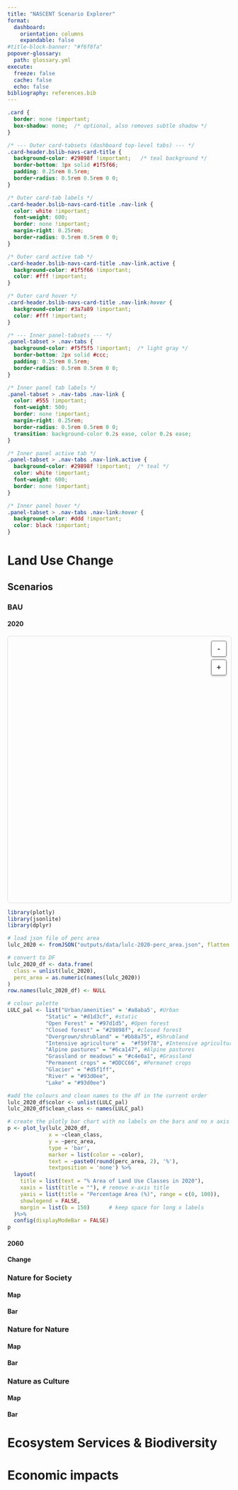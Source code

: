 ```yaml
---
title: "NASCENT Scenario Explorer"
format: 
  dashboard:
    orientation: columns
    expandable: false
#title-block-banner: "#f6f8fa"
popover-glossary:
  path: glossary.yml
execute:
  freeze: false
  cache: false
  echo: false
bibliography: references.bib
---
```


```css
.card {
  border: none !important;
  box-shadow: none;  /* optional, also removes subtle shadow */
}

/* --- Outer card-tabsets (dashboard top-level tabs) --- */
.card-header.bslib-navs-card-title {
  background-color: #29898f !important;   /* teal background */
  border-bottom: 3px solid #1f5f66;
  padding: 0.25rem 0.5rem;
  border-radius: 0.5rem 0.5rem 0 0;
}

/* Outer card-tab labels */
.card-header.bslib-navs-card-title .nav-link {
  color: white !important;
  font-weight: 600;
  border: none !important;
  margin-right: 0.25rem;
  border-radius: 0.5rem 0.5rem 0 0;
}

/* Outer card active tab */
.card-header.bslib-navs-card-title .nav-link.active {
  background-color: #1f5f66 !important;
  color: #fff !important;
}

/* Outer card hover */
.card-header.bslib-navs-card-title .nav-link:hover {
  background-color: #3a7a89 !important;
  color: #fff !important;
}

/* --- Inner panel-tabsets --- */
.panel-tabset > .nav-tabs {
  background-color: #f5f5f5 !important;  /* light gray */
  border-bottom: 2px solid #ccc;
  padding: 0.25rem 0.5rem;
  border-radius: 0.5rem 0.5rem 0 0;
}

/* Inner panel tab labels */
.panel-tabset > .nav-tabs .nav-link {
  color: #555 !important;
  font-weight: 500;
  border: none !important;
  margin-right: 0.25rem;
  border-radius: 0.5rem 0.5rem 0 0;
  transition: background-color 0.2s ease, color 0.2s ease;
}

/* Inner panel active tab */
.panel-tabset > .nav-tabs .nav-link.active {
  background-color: #29898f !important;  /* teal */
  color: white !important;
  font-weight: 600;
  border: none !important;
}

/* Inner panel hover */
.panel-tabset > .nav-tabs .nav-link:hover {
  background-color: #ddd !important;
  color: black !important;
}

```

```{=html}
<style>
.map-container {
  position: relative;
  width: 100%;
  height: 600px;
  border: 1px solid #ddd;
  border-radius: 6px;
  overflow: hidden;
}

.zoom {
  position: absolute;
  top: 10px;
  right: 10px;
  display: flex;
  flex-direction: column;
  gap: 6px;
  z-index: 30;
}

.zoom button {
  display: inline-flex !important;
  align-items: center;
  justify-content: center;
  padding: 8px 12px;
  cursor: pointer;
  background: rgba(255, 255, 255, 0.9);
  border: 1px solid #666;
  border-radius: 4px;
  font-size: 16px;
  font-weight: bold;
  color: #333;
  min-width: 35px;
  min-height: 35px;
  box-shadow: 0 2px 4px rgba(0,0,0,0.2);
}

.zoom button:hover {
  background: rgba(255, 255, 255, 1);
  border-color: #333;
}

.zoom button:active {
  background: rgba(240, 240, 240, 1);
}

#mapTooltip {
  position: absolute;
  display: none;
  background: white;
  border: 1px solid black;
  padding: 3px 6px;
  font-size: 0.9em;
  border-radius: 3px;
  pointer-events: none;
  z-index: 40;
}
</style>

<script>
function createInteractiveMap(containerId, imagePath, language = 'en') {
  // Swiss land use color mapping
  const colorMapping = {
    "#a8aba5": language === 'de' ? "Siedlungsflächen" : "Urban",
    "#d1d3cf": language === 'de' ? "Statisch" : "Static",
    "#97d1d5": language === 'de' ? "Offener Wald" : "Open forest",
    "#29898f": language === 'de' ? "Geschlossener Wald" : "Closed forest",
    "#bb8a75": language === 'de' ? "Gebüschflächen" : "Overgrown",
    "#f59f78": language === 'de' ? "Intensive Landwirtschaft" : "Intensive agriculture",
    "#6ca147": language === 'de' ? "Alpwirtschaftsflächen" : "Alpine pastures",
    "#c4e0a1": language === 'de' ? "Naturwiesen und Heimweiden" : "Grassland",
    "#f8eb52": language === 'de' ? "Dauerkulturen" : "Permanent crops",
    "#d5f1ff": language === 'de' ? "Gletscher" : "Glacier"
  };
  const container = document.getElementById(containerId);
  const canvas = container.querySelector('canvas');
  const ctx = canvas.getContext('2d');
  const tooltip = document.getElementById('mapTooltip') || createTooltip();
  
  function createTooltip() {
    const tip = document.createElement('div');
    tip.id = 'mapTooltip';
    tip.className = 'map-tooltip';
    document.body.appendChild(tip);
    return tip;
  }
  
  const mapImage = new Image();
  mapImage.src = imagePath;
  
  let isDragging = false, startX = 0, startY = 0, translateX = 0, translateY = 0, origX = 0, origY = 0, scale = 1;
  
  function redraw() {
    if (!mapImage.complete) return;
    ctx.clearRect(0, 0, canvas.width, canvas.height);
    ctx.drawImage(mapImage, 0, 0, canvas.width, canvas.height);
  }
  
  function resizeCanvas() {
    const w = Math.max(1, container.clientWidth);
    const h = Math.max(1, container.clientHeight);
    canvas.width = w;
    canvas.height = h;
    canvas.style.width = w + 'px';
    canvas.style.height = h + 'px';
    redraw();
  }
  
  mapImage.onload = () => { 
    resizeCanvas(); 
    redraw(); 
    console.log('Map loaded for:', containerId);
  };
  
  window.addEventListener('resize', resizeCanvas);
  
  // Pan/drag functionality
  canvas.addEventListener('mousedown', e => {
    isDragging = true; 
    startX = e.clientX; 
    startY = e.clientY;
    canvas.style.cursor = 'grabbing';
  });
  
  document.addEventListener('mouseup', () => {
    if (!isDragging) return;
    isDragging = false; 
    origX = translateX; 
    origY = translateY;
    canvas.style.cursor = 'default';
  });
  
  document.addEventListener('mousemove', e => {
    if (!isDragging) return;
    const dx = e.clientX - startX;
    const dy = e.clientY - startY;
    translateX = origX + dx; 
    translateY = origY + dy;
    canvas.style.transform = `translate(${translateX}px, ${translateY}px) scale(${scale})`;
  });
  
  // Zoom functionality
  const zoomInBtn = container.querySelector('.zoom .in');
  const zoomOutBtn = container.querySelector('.zoom .out');
  
  if (zoomInBtn) {
    zoomInBtn.addEventListener('click', (e) => {
      e.preventDefault();
      scale *= 1.2;
      canvas.style.transform = `translate(${translateX}px, ${translateY}px) scale(${scale})`;
      console.log('Zoom in, scale:', scale);
    });
  } else {
    console.error('Zoom in button not found in container:', containerId);
  }
  
  if (zoomOutBtn) {
    zoomOutBtn.addEventListener('click', (e) => {
      e.preventDefault();
      scale *= 0.8;
      canvas.style.transform = `translate(${translateX}px, ${translateY}px) scale(${scale})`;
      console.log('Zoom out, scale:', scale);
    });
  } else {
    console.error('Zoom out button not found in container:', containerId);
  }
  
  // Tooltip functionality
  canvas.addEventListener('mousemove', e => {
    console.log('Mouse move detected on canvas');
    
    // Always show a test tooltip first
    tooltip.style.display = 'block';
    tooltip.style.left = (e.clientX + 8) + 'px';
    tooltip.style.top = (e.clientY - 30) + 'px';
    tooltip.textContent = 'Mouse detected';
    tooltip.style.background = 'red';
    tooltip.style.color = 'white';
    
    const rect = canvas.getBoundingClientRect();
    const x = Math.floor((e.clientX - rect.left) * (canvas.width / rect.width) / scale);
    const y = Math.floor((e.clientY - rect.top) * (canvas.height / rect.height) / scale);
    
    console.log('Mouse position:', e.clientX, e.clientY, 'Canvas coords:', x, y);
    console.log('Canvas dimensions:', canvas.width, canvas.height);
    console.log('Scale:', scale);
    
    if (x < 0 || y < 0 || x >= canvas.width || y >= canvas.height) {
      console.log('Mouse outside canvas bounds');
      tooltip.textContent = 'Outside bounds';
      return;
    }
    
    try {
      console.log('Attempting to read pixel data...');
      const pixel = ctx.getImageData(x, y, 1, 1).data;
      console.log('Pixel data successfully read:', pixel);
      
      const hex = '#' + pixel[0].toString(16).padStart(2, '0') +
                        pixel[1].toString(16).padStart(2, '0') +
                        pixel[2].toString(16).padStart(2, '0');
      
      console.log('Detected color:', hex, 'RGB:', pixel[0], pixel[1], pixel[2]);
      
      tooltip.textContent = `Color: ${hex} RGB: ${pixel[0]},${pixel[1]},${pixel[2]}`;
      tooltip.style.background = 'yellow';
      tooltip.style.color = 'black';
      
    } catch (err) {
      console.error('Error reading pixel data:', err);
      tooltip.textContent = 'Pixel read error: ' + err.message;
      tooltip.style.background = 'orange';
      tooltip.style.color = 'black';
    }
  });
  
  canvas.addEventListener('mouseout', () => {
    tooltip.style.display = 'none';
  });
  
  if (mapImage.complete) { resizeCanvas(); redraw(); }
}
</script>
```

# Land Use Change

## Scenarios {.tabset}

### BAU

:::: {.panel-tabset}

#### 2020
::: {layout="[ [1,1] ]" column-widths="1,1"}

:::{.card expandable="true"}
<!-- Map -->
```{=html}
<div class="map-container" id="map2020">
  <canvas style="width:100%; height:100%; display:block;"></canvas>
  <div class="zoom">
    <button class="out">-</button>
    <button class="in">+</button>
  </div>
</div>

<script>
document.addEventListener('DOMContentLoaded', function() {
  createInteractiveMap('map2020', '../../img/lulc.png', 'en'); // 'en' for English, 'de' for German
});
</script>
```
:::

:::{.card expandable="true"}
<!-- Create a bar chart with plotly -->
```r
library(plotly)
library(jsonlite)
library(dplyr)

# load json file of perc area
lulc_2020 <- fromJSON("outputs/data/lulc-2020-perc_area.json", flatten = TRUE)

# convert to DF
lulc_2020_df <- data.frame(
  class = unlist(lulc_2020),
  perc_area = as.numeric(names(lulc_2020))
)
row.names(lulc_2020_df) <- NULL

# colour palette
LULC_pal <- list("Urban/amenities" = '#a8aba5', #Urban
            "Static" = "#d1d3cf", #static
            "Open Forest" = "#97d1d5", #Open forest
            "Closed forest" = "#29898f", #closed forest
            "Overgrown/shrubland" = "#bb8a75", #Shrubland
            "Intensive agriculture" =  "#f59f78", #Intensive agriculture
            "Alpine pastures" = "#6ca147", #Alpine pastures
            "Grassland or meadows" = "#c4e0a1", #Grassland
            "Permanent crops" = "#DDCC66", #Permanet crops
            "Glacier" = "#d5f1ff",
            "River" = "#93d0ee",
            "Lake" = "#93d0ee")

#add the colours and clean names to the df in the current order
lulc_2020_df$color <- unlist(LULC_pal)
lulc_2020_df$clean_class <- names(LULC_pal)

# create the plotly bar chart with no labels on the bars and no x axis title or main title
p <- plot_ly(lulc_2020_df, 
             x = ~clean_class, 
             y = ~perc_area, 
             type = 'bar',
             marker = list(color = ~color),
             text = ~paste0(round(perc_area, 2), '%'),
             textposition = 'none') %>%
  layout(
    title = list(text = "% Area of Land Use Classes in 2020"),  
    xaxis = list(title = ""), # remove x-axis title
    yaxis = list(title = "Percentage Area (%)", range = c(0, 100)),
    showlegend = FALSE,
    margin = list(b = 150)      # keep space for long x labels
  )%>%
  config(displayModeBar = FALSE) 
p

```
:::

:::

#### 2060

#### Change

::::

### Nature for Society

#### Map

#### Bar

### Nature for Nature

#### Map

#### Bar

### Nature as Culture

#### Map

#### Bar

# Ecosystem Services & Biodiversity

# Economic impacts
